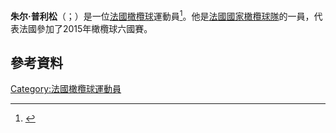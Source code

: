 '''朱尔·普利松'''（{{lang-fr|Jules Plisson}}；{{bd|1991年|8月20日}}）是一位[[法國|法國]][[橄欖球|橄欖球]]運動員<ref>{{cite web|title=Jules Plisson Profile|url=http://www.itsrugby.co.uk/joueur-18074.html|publisher=Itsrugby.co.uk|accessdate=5 November 2012|archive-date=2018-10-02|archive-url=https://web.archive.org/web/20181002192957/http://www.itsrugby.co.uk/joueur-18074.html|dead-url=no}}</ref>。他是[[法國國家橄欖球隊|法國國家橄欖球隊]]的一員，代表法國參加了2015年橄欖球六國賽。
==參考資料==
{{Reflist}}
[[Category:法國橄欖球運動員|Category:法國橄欖球運動員]]